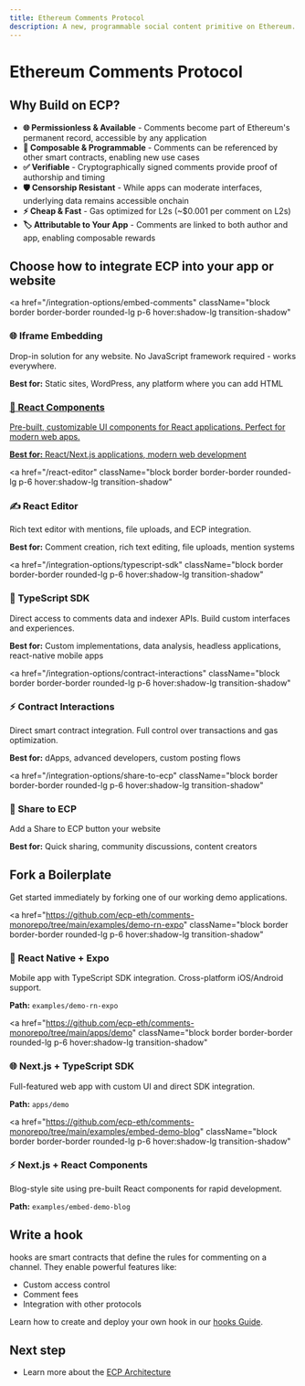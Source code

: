 ```yaml
---
title: Ethereum Comments Protocol
description: A new, programmable social content primitive on Ethereum. Add ECP to your Ethereum app in 5 minutes.
---
```


# Ethereum Comments Protocol

## Why Build on ECP?

- **🌐 Permissionless & Available** - Comments become part of Ethereum's permanent record, accessible by any application
- **🔧 Composable & Programmable** - Comments can be referenced by other smart contracts, enabling new use cases
- **✅ Verifiable** - Cryptographically signed comments provide proof of authorship and timing
- **🛡️ Censorship Resistant** - While apps can moderate interfaces, underlying data remains accessible onchain
- **⚡ Cheap & Fast** - Gas optimized for L2s (~$0.001 per comment on L2s)
- **🏷️ Attributable to Your App** - Comments are linked to both author and app, enabling composable rewards

## Choose how to integrate ECP into your app or website

<div className="grid grid-cols-1 md:grid-cols-2 gap-6 my-8">

<a
  href="/integration-options/embed-comments"
  className="block border border-border rounded-lg p-6 hover:shadow-lg transition-shadow"
>
  <h3 className="text-xl font-semibold mb-3 text-primary">
    🌐 Iframe Embedding
  </h3>
  <p className="text-gray-600 mb-4">
    Drop-in solution for any website. No JavaScript framework required - works
    everywhere.
  </p>
  <div className="text-sm text-gray-500 mb-4">
    <strong>Best for:</strong> Static sites, WordPress, any platform where you
    can add HTML
  </div>
</a>
<a
  href="/integration-options/react-integration"
  className="block border border-border rounded-lg p-6 hover:shadow-lg transition-shadow"
>
  <h3 className="text-xl font-semibold mb-3 text-primary">
    🚀 React Components
  </h3>
  <p className="text-gray-600 mb-4">
    Pre-built, customizable UI components for React applications. Perfect for
    modern web apps.
  </p>
  <div className="text-sm text-gray-500 mb-4">
    <strong>Best for:</strong> React/Next.js applications, modern web
    development
  </div>
</a>

<a
  href="/react-editor"
  className="block border border-border rounded-lg p-6 hover:shadow-lg transition-shadow"
>
  <h3 className="text-xl font-semibold mb-3 text-primary">✍️ React Editor</h3>
  <p className="text-gray-600 mb-4">
    Rich text editor with mentions, file uploads, and ECP integration.
  </p>
  <div className="text-sm text-gray-500 mb-4">
    <strong>Best for:</strong> Comment creation, rich text editing, file
    uploads, mention systems
  </div>
</a>

<a
  href="/integration-options/typescript-sdk"
  className="block border border-border rounded-lg p-6 hover:shadow-lg transition-shadow"
>
  <h3 className="text-xl font-semibold mb-3 text-primary">🔧 TypeScript SDK</h3>
  <p className="text-gray-600 mb-4">
    Direct access to comments data and indexer APIs. Build custom interfaces and
    experiences.
  </p>
  <div className="text-sm text-gray-500 mb-4">
    <strong>Best for:</strong> Custom implementations, data analysis, headless
    applications, react-native mobile apps
  </div>
</a>

<a
  href="/integration-options/contract-interactions"
  className="block border border-border rounded-lg p-6 hover:shadow-lg transition-shadow"
>
  <h3 className="text-xl font-semibold mb-3 text-primary">
    ⚡ Contract Interactions
  </h3>
  <p className="text-gray-600 mb-4">
    Direct smart contract integration. Full control over transactions and gas
    optimization.
  </p>
  <div className="text-sm text-gray-500 mb-4">
    <strong>Best for:</strong> dApps, advanced developers, custom posting flows
  </div>
</a>

<a
  href="/integration-options/share-to-ecp"
  className="block border border-border rounded-lg p-6 hover:shadow-lg transition-shadow"
>
  <h3 className="text-xl font-semibold mb-3 text-primary">🔗 Share to ECP</h3>
  <p className="text-gray-600 mb-4">Add a Share to ECP button your website</p>
  <div className="text-sm text-gray-500 mb-4">
    <strong>Best for:</strong> Quick sharing, community discussions, content
    creators
  </div>
</a>

</div>

## Fork a Boilerplate

Get started immediately by forking one of our working demo applications.

<div className="grid grid-cols-1 gap-6 my-8">

<a
  href="https://github.com/ecp-eth/comments-monorepo/tree/main/examples/demo-rn-expo"
  className="block border border-border rounded-lg p-6 hover:shadow-lg transition-shadow"
>
  <h3 className="text-lg font-semibold mb-3 text-primary">
    📱 React Native + Expo
  </h3>
  <p className="text-gray-600 mb-4 text-sm">
    Mobile app with TypeScript SDK integration. Cross-platform iOS/Android
    support.
  </p>
  <div className="text-xs text-gray-500 mb-4">
    <strong>Path:</strong> <code>examples/demo-rn-expo</code>
  </div>
</a>

<a
  href="https://github.com/ecp-eth/comments-monorepo/tree/main/apps/demo"
  className="block border border-border rounded-lg p-6 hover:shadow-lg transition-shadow"
>
  <h3 className="text-lg font-semibold mb-3 text-primary">
    🌐 Next.js + TypeScript SDK
  </h3>
  <p className="text-gray-600 mb-4 text-sm">
    Full-featured web app with custom UI and direct SDK integration.
  </p>
  <div className="text-xs text-gray-500 mb-4">
    <strong>Path:</strong> <code>apps/demo</code>
  </div>
</a>

<a
  href="https://github.com/ecp-eth/comments-monorepo/tree/main/examples/embed-demo-blog"
  className="block border border-border rounded-lg p-6 hover:shadow-lg transition-shadow"
>
  <h3 className="text-lg font-semibold mb-3 text-primary">
    ⚡ Next.js + React Components
  </h3>
  <p className="text-gray-600 mb-4 text-sm">
    Blog-style site using pre-built React components for rapid development.
  </p>
  <div className="text-xs text-gray-500 mb-4">
    <strong>Path:</strong> <code>examples/embed-demo-blog</code>
  </div>
</a>

</div>

## Write a hook

hooks are smart contracts that define the rules for commenting on a channel. They enable powerful features like:

- Custom access control
- Comment fees
- Integration with other protocols

Learn how to create and deploy your own hook in our [hooks Guide](/hooks).

## Next step

- Learn more about the [ECP Architecture](/architecture-overview)

